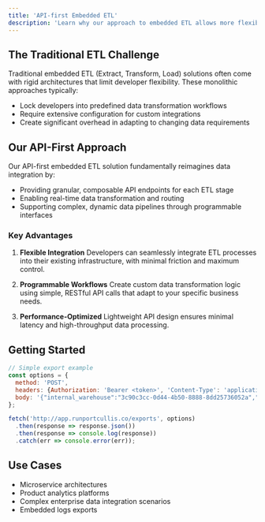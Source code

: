 ```yaml
---
title: 'API-first Embedded ETL'
description: 'Learn why our approach to embedded ETL allows more flexibility via an API-first approach'
---
```


## The Traditional ETL Challenge

Traditional embedded ETL (Extract, Transform, Load) solutions often come with rigid architectures that limit developer flexibility. These monolithic approaches typically:

- Lock developers into predefined data transformation workflows
- Require extensive configuration for custom integrations
- Create significant overhead in adapting to changing data requirements

## Our API-First Approach

Our API-first embedded ETL solution fundamentally reimagines data integration by:

- Providing granular, composable API endpoints for each ETL stage
- Enabling real-time data transformation and routing
- Supporting complex, dynamic data pipelines through programmable interfaces

### Key Advantages

1. **Flexible Integration**
   Developers can seamlessly integrate ETL processes into their existing infrastructure, with minimal friction and maximum control.

2. **Programmable Workflows**
   Create custom data transformation logic using simple, RESTful API calls that adapt to your specific business needs.

3. **Performance-Optimized**
   Lightweight API design ensures minimal latency and high-throughput data processing.

## Getting Started

```javascript
// Simple export example
const options = {
  method: 'POST',
  headers: {Authorization: 'Bearer <token>', 'Content-Type': 'application/json'},
  body: '{"internal_warehouse":"3c90c3cc-0d44-4b50-8888-8dd25736052a","type":"<string>","organization":"3c90c3cc-0d44-4b50-8888-8dd25736052a"}'
};

fetch('http://app.runportcullis.co/exports', options)
  .then(response => response.json())
  .then(response => console.log(response))
  .catch(err => console.error(err));
```

## Use Cases

- Microservice architectures
- Product analytics platforms
- Complex enterprise data integration scenarios
- Embedded logs exports